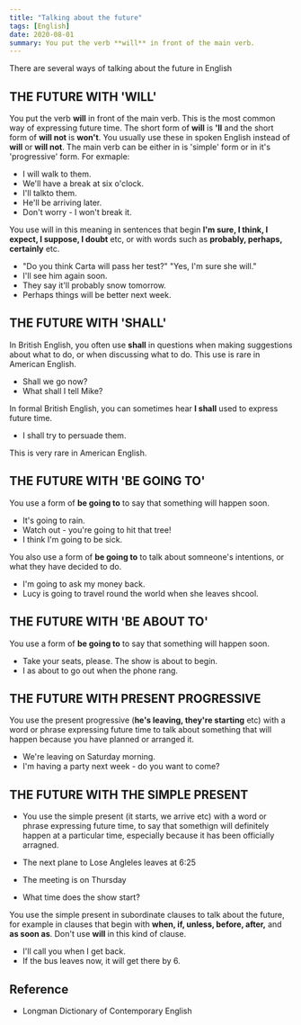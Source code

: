 ```yaml
---
title: "Talking about the future"
tags: [English]
date: 2020-08-01
summary: You put the verb **will** in front of the main verb.
---
```


There are several ways of talking about the future in English

## THE FUTURE WITH 'WILL'

You put the verb **will** in front of the main verb. This is the most common way of expressing future time. The short form of **will** is **'ll** and the short form of **will not** is **won't**. You usually use these in spoken English instead of **will** or **will not**. The main verb can be either in is 'simple' form or in it's 'progressive' form. For exmaple:

- I will walk to them.
- We'll have a break at six o'clock.
- I'll talkto them.
- He'll be arriving later.
- Don't worry - I won't break it.

You use will in this meaning in sentences that begin **I'm sure, I think, I expect, I suppose, I doubt** etc, or with words such as **probably, perhaps, certainly** etc.

- "Do you think Carta will pass her test?" "Yes, I'm sure she will."
- I'll see him again soon.
- They say it'll probably snow tomorrow.
- Perhaps things will be better next week.

## THE FUTURE WITH 'SHALL'

In British English, you often use **shall** in questions when making suggestions about what to do, or when discussing what to do. This use is rare in American English.

- Shall we go now?
- What shall I tell Mike?

In formal British English, you can sometimes hear **I shall** used to express future time.

- I shall try to persuade them.

This is very rare in American English.

## THE FUTURE WITH 'BE GOING TO'

You use a form of **be going to** to say that something will happen soon.

- It's going to rain.
- Watch out - you're going to hit that tree!
- I think I'm going to be sick.

You also use a form of **be going to** to talk about somneone's intentions, or what they have decided to do.

- I'm going to ask my money back.
- Lucy is going to travel round the world when she leaves shcool.

## THE FUTURE WITH 'BE ABOUT TO'

You use a form of **be going to** to say that something will happen soon.

- Take your seats, please. The show is about to begin.
- I as about to go out when the phone rang.

## THE FUTURE WITH PRESENT PROGRESSIVE

You use the present progressive (**he's leaving, they're starting** etc) with a word or phrase expressing future time to talk about something that will happen because you have planned or arranged it.

- We're leaving on Saturday morning.
- I'm having a party next week - do you want to come?

## THE FUTURE WITH THE SIMPLE PRESENT

- You use the simple present (it starts, we arrive etc) with a word or phrase expressing future time, to say that somethign will definitely happen at a particular time, especially because it has been officially arragned.

- The next plane to Lose Angleles leaves at 6:25
- The meeting is on Thursday
- What time does the show start?

You use the simple present in subordinate clauses to talk about the future, for example in clauses that begin with **when, if, unless, before, after,** and **as soon as**. Don't use **will** in this kind of clause.

- I'll call you when I get back.
- If the bus leaves now, it will get there by 6.

## Reference

- Longman Dictionary of Contemporary English